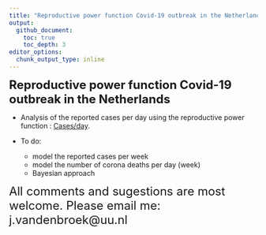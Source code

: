 ```yaml
---
title: "Reproductive power function Covid-19 outbreak in the Netherlands"
output:
  github_document:
    toc: true
    toc_depth: 3
editor_options: 
  chunk_output_type: inline
---
```


<font size="5"> **Reproductive power function Covid-19 outbreak in the Netherlands**</font> 

- Analysis of the reported cases per day using the reproductive power function : [Cases/day](cases_day.md).


- To do:
    - model the reported cases per week
    - model the number of corona deaths per day (week)
    - Bayesian approach 


<font size="5"> 
All comments and sugestions are most welcome. Please email me: 
j.vandenbroek@uu.nl</font> 